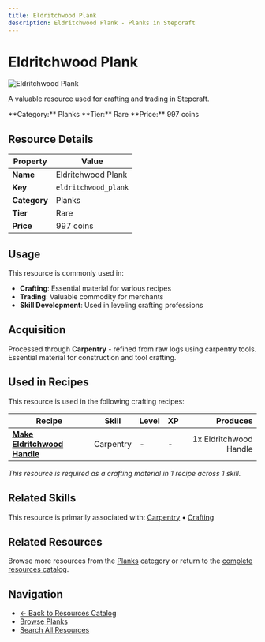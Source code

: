 ```yaml
---
title: Eldritchwood Plank
description: Eldritchwood Plank - Planks in Stepcraft
---
```


# Eldritchwood Plank

<div className="flex items-start gap-6 mb-8">
  <div className="flex-shrink-0">
    <img src="/assets/resources/carpentry/eldritchwood_plank.png" alt="Eldritchwood Plank" className="w-24 h-24 border rounded-lg" />
  </div>
  <div className="flex-1">
    <div className="space-y-2">
      <p className="text-lg text-muted-foreground">A valuable resource used for crafting and trading in Stepcraft.</p>
      <div className="flex flex-wrap gap-4 text-sm">
        <span className="px-2 py-1 bg-blue-100 dark:bg-blue-900 rounded-md">
          **Category:** Planks
        </span>
        <span className="px-2 py-1 bg-blue-100 dark:bg-blue-900 rounded-md">
          **Tier:** Rare
        </span>
        <span className="px-2 py-1 bg-green-100 dark:bg-green-900 rounded-md">
          **Price:** 997 coins
        </span>
      </div>
    </div>
  </div>
</div>

## Resource Details

| Property | Value |
|----------|-------|
| **Name** | Eldritchwood Plank |
| **Key** | `eldritchwood_plank` |
| **Category** | Planks |
| **Tier** | Rare |
| **Price** | 997 coins |


## Usage

This resource is commonly used in:

- **Crafting**: Essential material for various recipes
- **Trading**: Valuable commodity for merchants
- **Skill Development**: Used in leveling crafting professions


## Acquisition

Processed through **Carpentry** - refined from raw logs using carpentry tools. Essential material for construction and tool crafting.


## Used in Recipes

This resource is used in the following crafting recipes:

| Recipe | Skill | Level | XP | Produces |
|--------|-------|-------|----|---------:|
| **[Make Eldritchwood Handle](/docs/resources/individual/eldritchwood_handle)** | Carpentry | - | - | 1x Eldritchwood Handle |

*This resource is required as a crafting material in 1 recipe across 1 skill.*


## Related Skills

This resource is primarily associated with: [Carpentry](/docs/skills/individual/carpentry) • [Crafting](/docs/skills/individual/crafting)

## Related Resources

Browse more resources from the [Planks](/docs/resources#planks) category or return to the [complete resources catalog](/docs/resources).

## Navigation

- [← Back to Resources Catalog](/docs/resources)
- [Browse Planks](/docs/resources#planks)
- [Search All Resources](/search)
